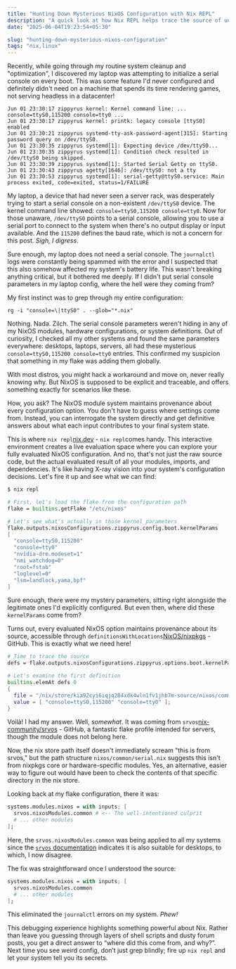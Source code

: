 ```yaml
---
title: "Hunting Down Mysterious NixOS Configuration with Nix REPL"
description: "A quick look at how Nix REPL helps trace the source of unexpected NixOS configuration"
date: "2025-06-04T19:23:54+05:30"

slug: "hunting-down-mysterious-nixos-configuration"
tags: "nix,linux"
---
```


Recently, while going through my routine system cleanup and "optimization", I discovered my laptop was attempting to initialize a serial console on every boot. This was some feature I'd never configured and definitely didn't need on a machine that spends its time rendering games, not serving headless in a datacenter!

```console {1,7} title="journalctl --boot"
Jun 01 23:30:17 zippyrus kernel: Kernel command line: ... console=ttyS0,115200 console=tty0 ...
Jun 01 23:30:17 zippyrus kernel: printk: legacy console [ttyS0] enabled
Jun 01 23:30:21 zippyrus systemd-tty-ask-password-agent[315]: Starting password query on /dev/ttyS0.
Jun 01 23:30:35 zippyrus systemd[1]: Expecting device /dev/ttyS0...
Jun 01 23:30:35 zippyrus systemd[1]: Condition check resulted in /dev/ttyS0 being skipped.
Jun 01 23:30:39 zippyrus systemd[1]: Started Serial Getty on ttyS0.
Jun 01 23:30:43 zippyrus agetty[1646]: /dev/ttyS0: not a tty
Jun 01 23:30:53 zippyrus systemd[1]: serial-getty@ttyS0.service: Main process exited, code=exited, status=1/FAILURE
```

My laptop, a device that had never seen a server rack, was desperately trying to start a serial console on a non-existent `/dev/ttyS0` device. The kernel command line showed: `console=ttyS0,115200 console=tty0`. Now for those unaware, `/dev/ttyS0` points to a serial console, allowing you to use a serial port to connect to the system when there's no output display or input available. And the `115200` defines the baud rate, which is not a concern for this post. _Sigh, I digress_.

Sure enough, my laptop does not need a serial console. The `journalctl` logs were constantly being spammed with the error and I suspected that this also somehow affected my system's battery life. This wasn't breaking anything critical, but it bothered me deeply. If I didn't put serial console parameters in my laptop config, where the hell were they coming from?

My first instinct was to grep through my entire configuration:

```console
rg -i "console=\|ttyS0" . --glob="*.nix"
```

Nothing. Nada. Zilch. The serial console parameters weren't hiding in any of my NixOS modules, hardware configurations, or system definitions. Out of curiosity, I checked all my other systems and found the same parameters everywhere: desktops, laptops, servers, all had these mysterious `console=ttyS0,115200 console=tty0` entries. This confirmed my suspicion that something in my flake was adding them globally.

With most distros, you might hack a workaround and move on, never really knowing why. But NixOS is supposed to be explicit and traceable, and offers something exactly for scenarios like these.

How, you ask? The NixOS module system maintains provenance about every configuration option. You don't have to guess where settings come from. Instead, you can interrogate the system directly and get definitive answers about what each input contributes to your final system state.

This is where `nix repl`<Sidenote id="1">[nix.dev](https://nix.dev/manual/nix/2.18/command-ref/new-cli/nix3-repl) - `nix repl`</Sidenote>comes handy. This interactive environment creates a live evaluation space where you can explore your fully evaluated NixOS configuration. And no, that's not just the raw source code, but the actual evaluated result of all your modules, imports, and dependencies. It's like having X-ray vision into your system's configuration decisions. Let's fire it up and see what we can find:

```nix
$ nix repl

# First, let's load the flake from the configuration path
flake = builtins.getFlake "/etc/nixos"

# Let's see what's actually in those kernel parameters
flake.outputs.nixosConfigurations.zippyrus.config.boot.kernelParams
[
  "console=ttyS0,115200"
  "console=tty0"
  "nvidia-drm.modeset=1"
  "nmi_watchdog=0"
  "root=fstab"
  "loglevel=0"
  "lsm=landlock,yama,bpf"
]
```

Sure enough, there were my mystery parameters, sitting right alongside the legitimate ones I'd explicitly configured. But even then, where did these `kernelParams` come from?

Turns out, every evaluated NixOS option maintains provenance about its source, accessible through `definitionsWithLocations`<Sidenote id="2">[NixOS/nixpkgs](https://github.com/NixOS/nixpkgs/blob/master/lib/modules.nix#L1088) - GitHub</Sidenote>. This is exactly what we need here!

```nix
# Time to trace the source
defs = flake.outputs.nixosConfigurations.zippyrus.options.boot.kernelParams.definitionsWithLocations

# Let's examine the first definition
builtins.elemAt defs 0
{
  file = "/nix/store/kia92cyi6iqjq284xdk4wln1fv1jhb7m-source/nixos/common/serial.nix";
  value = [ "console=ttyS0,115200" "console=tty0" ];
}
```

Voilà! I had my answer. Well, _somewhat_. It was coming from `srvos`<Sidenote id="3">[nix-community/srvos](https://github.com/nix-community/srvos) - GitHub</Sidenote>, a fantastic flake profile intended for servers, though the module does not belong here.

Now, the nix store path itself doesn't immediately scream "this is from srvos," but the path structure `nixos/common/serial.nix` suggests this isn't from nixpkgs core or hardware-specific modules. Yes, an alternative, easier way to figure out would have been to check the contents of that specific directory in the nix store.

Looking back at my flake configuration, there it was:

```nix title="flake.nix"
systems.modules.nixos = with inputs; [
  srvos.nixosModules.common # <-- The well-intentioned culprit
  # ... other modules
];
```

Here, the `srvos.nixosModules.common` was being applied to all my systems since the [`srvos` documentation](https://nix-community.github.io/srvos/nixos/type/#common-nixosmodulescommon) indicates it is also suitable for desktops, to which, I now disagree.

The fix was straightforward once I understood the source:

```nix title="flake.nix" del={2}
systems.modules.nixos = with inputs; [
  srvos.nixosModules.common
  # ... other modules
];
```

This eliminated the `journalctl` errors on my system. _Phew!_

This debugging experience highlights something powerful about Nix. Rather than leave you guessing through layers of shell scripts and dusty forum posts, you get a direct answer to “where did this come from, and why?”. Next time you see weird config, don’t just grep blindly; fire up `nix repl` and let your system tell you its secrets.
